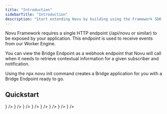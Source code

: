 ```yaml
---
title: "Introduction"
sidebarTitle: "Introduction"
description: "Start extending Novu by building using the Framework SDK."
---
```



Novu Framework requires a single HTTP endpoint (/api/novu or similar) to be exposed by your application. This endpoint is used to receive events from our Worker Engine.

You can view the Bridge Endpoint as a webhook endpoint that Novu will call when it needs to retrieve contextual information for a given subscriber and notification.

Using the npx novu init command creates a Bridge application for you with a Bridge Endpoint ready to go.

<FrameworkTerminal />

## Quickstart

<CardGroup cols={3}>
    <Card title="Next.js" color="#00D7FE" href="/framework/quickstart/nextjs" horizontal icon={<NextjsIcon />} />
    <Card title="Express.js" color="#47BA87" href="/framework/quickstart/express" horizontal icon={<ExpressjsIcon />} />
    <Card title="Remix"  color="#BC002C" href="/framework/quickstart/remix" horizontal icon={<RemixIcon />} />
    <Card title="NestJS"  color="#BC002C" href="/framework/quickstart/nestjs" horizontal icon={<NestjsIcon />} />
    <Card title="Svelte" color="#16a34a" href="/framework/quickstart/svelte" horizontal icon={<SvelteIcon />} />
    <Card title="Nuxt" color="#16a34a" href="/framework/quickstart/nuxt" horizontal icon={<NuxtIcon />} />
    <Card title="H3" color="#16a34a" href="/framework/quickstart/h3" horizontal icon={<H3Icon />} />
    <Card title="Lambda" color="#16a34a" href="/framework/quickstart/lambda" horizontal icon={<LambdaIcon />} />
</CardGroup>
